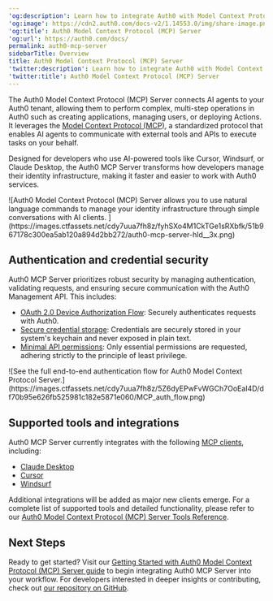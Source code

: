 ---
'og:description': Learn how to integrate Auth0 with Model Context Protocol (MCP).
'og:image': https://cdn2.auth0.com/docs-v2/1.14553.0/img/share-image.png
'og:title': Auth0 Model Context Protocol (MCP) Server
'og:url': https://auth0.com/docs/
permalink: auth0-mcp-server
sidebarTitle: Overview
title: Auth0 Model Context Protocol (MCP) Server
'twitter:description': Learn how to integrate Auth0 with Model Context Protocol (MCP).
'twitter:title': Auth0 Model Context Protocol (MCP) Server
---
The Auth0 Model Context Protocol (MCP) Server connects AI agents to your Auth0 tenant, allowing them to perform complex, multi-step operations in Auth0 such as creating applications, managing users, or deploying Actions. It leverages the [Model Context Protocol (MCP)](https://modelcontextprotocol.io/introduction), a standardized protocol that enables AI agents to communicate with external tools and APIs to execute tasks on your behalf.

Designed for developers who use AI-powered tools like Cursor, Windsurf, or Claude Desktop, the Auth0 MCP Server transforms how developers manage their identity infrastructure, making it faster and easier to work with Auth0 services.

<Frame>![Auth0 Model Context Protocol (MCP) Server allows you to use natural language commands to manage your identity infrastructure through simple conversations with AI clients. ](https://images.ctfassets.net/cdy7uua7fh8z/fyhSXo4M1CkTGe1sRXbfk/51b967178c300ea5ab120a894d2bb272/auth0-mcp-server-hld__3x.png)</Frame>

## Authentication and credential security

Auth0 MCP Server prioritizes robust security by managing authentication, validating requests, and ensuring secure communication with the Auth0 <Tooltip tip="Management API: A product to allow customers to perform administrative tasks." cta="View Glossary" href="/docs/glossary?term=Management+API">Management API</Tooltip>. This includes:

* [OAuth 2.0 Device Authorization Flow](/docs/get-started/authentication-and-authorization-flow/device-authorization-flow): Securely authenticates requests with Auth0.
* [Secure credential storage](/docs/get-started/applications/rotate-credentials): Credentials are securely stored in your system's keychain and never exposed in plain text.
* [Minimal API permissions](/docs/secure/tokens/access-tokens/management-api-access-tokens): Only essential permissions are requested, adhering strictly to the principle of least privilege.

<Frame>![See the full end-to-end authentication flow for Auth0 Model Context Protocol Server.](https://images.ctfassets.net/cdy7uua7fh8z/5Z6dyEPwFvWGCh7OoEaI4D/df70b95e626fb525981c182e5871e060/MCP_auth_flow.png)</Frame>

## Supported tools and integrations

Auth0 MCP Server currently integrates with the following [MCP clients](https://modelcontextprotocol.io/clients), including:

* [Claude Desktop](https://claude.ai/download)
* [Cursor](https://www.cursor.com/downloads)
* [Windsurf](https://www.windsurf.com/editor)

Additional integrations will be added as major new clients emerge. For a complete list of supported tools and detailed functionality, please refer to our [Auth0 Model Context Protocol (MCP) Server Tools Reference](/docs/get-started/auth0-mcp-server/auth0-mcp-tools-reference).

## Next Steps

Ready to get started? Visit our [Getting Started with Auth0 Model Context Protocol (MCP) Server guide](/docs/get-started/auth0-mcp-server/getting-started-with-auth0-mcp-server) to begin integrating Auth0 MCP Server into your workflow. For developers interested in deeper insights or contributing, check out [our repository on GitHub](https://github.com/auth0/auth0-mcp-server).
